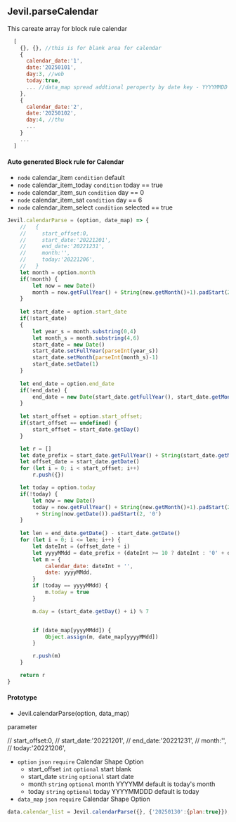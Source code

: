 
## Jevil.parseCalendar

This careate array for block rule calendar 

```js filename="Return Value Example"
  [
    {}, {}, //this is for blank area for calendar
    {
      calendar_date:'1', 
      date:'20250101',
      day:3, //web
      today:true, 
      ... //data_map spread addtional peroperty by date key - YYYYMMDD
    },
    {
      calendar_date:'2', 
      date:'20250102',
      day:4, //thu
      ...
    }
    ...
  ]
```

#### Auto generated Block rule for Calendar
 - `node` calendar_item `condition` default
 - `node` calendar_item_today `condition` today == true
 - `node` calendar_item_sun `condition` day == 0
 - `node` calendar_item_sat `condition` day == 6
 - `node` calendar_item_select `condition` selected == true


```js filename="Jevil.calendarParse source"
Jevil.calendarParse = (option, date_map) => {
    //   {
    //     start_offset:0,
    //     start_date:'20221201',
    //     end_date:'20221231',
    //     month:'',
    //     today:'20221206',
    //   }
    let month = option.month
    if(!month) {
        let now = new Date()
        month = now.getFullYear() + String(now.getMonth()+1).padStart(2, '0')
    } 
    
    let start_date = option.start_date
    if(!start_date)
    {
        let year_s = month.substring(0,4)
        let month_s = month.substring(4,6)
        start_date = new Date()
        start_date.setFullYear(parseInt(year_s))
        start_date.setMonth(parseInt(month_s)-1)
        start_date.setDate(1)
    }
    
    let end_date = option.end_date
    if(!end_date) {
        end_date = new Date(start_date.getFullYear(), start_date.getMonth()+1, 0);
    }
    
    let start_offset = option.start_offset;
    if(start_offset == undefined) {
        start_offset = start_date.getDay()
    }

    let r = []
    let date_prefix = start_date.getFullYear() + String(start_date.getMonth()+1).padStart(2, '0')
    let offset_date = start_date.getDate()
    for (let i = 0; i < start_offset; i++)
        r.push({})

    let today = option.today
    if(!today) {
        let now = new Date()
        today = now.getFullYear() + String(now.getMonth()+1).padStart(2, '0')
         + String(now.getDate()).padStart(2, '0')
    }
    
    let len = end_date.getDate() - start_date.getDate()
    for (let i = 0; i <= len; i++) {
        let dateInt = (offset_date + i)
        let yyyyMMdd = date_prefix + (dateInt >= 10 ? dateInt : '0' + dateInt)
        let m = {
            calendar_date: dateInt + '',
            date: yyyyMMdd,
        }
        if (today == yyyyMMdd) {
            m.today = true
        }

        m.day = (start_date.getDay() + i) % 7


        if (date_map[yyyyMMdd]) {
            Object.assign(m, date_map[yyyyMMdd])
        }

        r.push(m)
    }

    return r
}
```
#### Prototype
- Jevil.calendarParse(option, data_map)

parameter

//     start_offset:0,
    //     start_date:'20221201',
    //     end_date:'20221231',
    //     month:'',
    //     today:'20221206',

- `option` `json` `require` Calendar Shape Option
  - start_offset `int` `optional` start blank
  - start_date `string` `optional` start date
  - month `string` `optional` month YYYYMM default is today's month
  - today `string` `optional` today YYYYMMDDD default is today
- `data_map` `json` `require` Calendar Shape Option

```js filename="Example code"
data.calendar_list = Jevil.calendarParse({}, {'20250130':{plan:true}});
```



